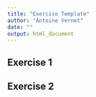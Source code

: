 ```yaml
---
title: "Exercise Template"
author: "Antoine Vernet"
date: ""
output: html_document
---
```


## Exercise 1



## Exercise 2



